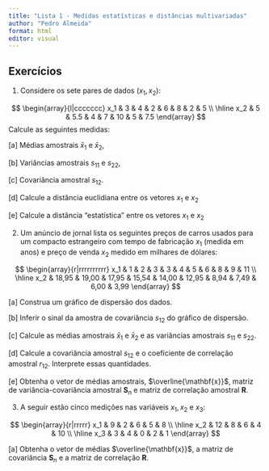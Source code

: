 ```yaml
---
title: "Lista 1 - Medidas estatísticas e distâncias multivariadas"
author: "Pedro Almeida"
format: html
editor: visual
---
```


## Exercícios

1.  Considere os sete pares de dados $\left(x_1, x_2\right)$:

$$
\begin{array}{l|ccccccc}
x_1 & 3 & 4 & 2 & 6 & 8 & 2 & 5 \\
\hline 
x_2 & 5 & 5.5 & 4 & 7 & 10 & 5 & 7.5
\end{array}
$$ Calcule as seguintes medidas:

\[a\] Médias amostrais $\bar{x}_1$ e $\bar{x}_2$,

\[b\] Variâncias amostrais $s_{11}$ e $s_{22}$,

\[c\] Covariância amostral $s_{12}$.

\[d\] Calcule a distância euclidiana entre os vetores $x_1$ e $x_2$

\[e\] Calcule a distância "estatística" entre os vetores $x_1$ e $x_2$

<!-- -->

2.  Um anúncio de jornal lista os seguintes preços de carros usados para um compacto estrangeiro com tempo de fabricação $x_1$ (medida em anos) e preço de venda $x_2$ medido em milhares de dólares:

$$
\begin{array}{r|rrrrrrrrrr}
x_1 & 1 & 2 & 3 & 3 & 4 & 5 & 6 & 8 & 9 & 11 \\
\hline x_2 & 18,95 & 19,00 & 17,95 & 15,54 & 14,00 & 12,95 & 8,94 & 7,49 & 6,00 & 3,99
\end{array}
$$

\[a\] Construa um gráfico de dispersão dos dados.

\[b\] Inferir o sinal da amostra de covariância $s_{12}$ do gráfico de dispersão.

\[c\] Calcule as médias amostrais $\bar{x}_1$ e $\bar{x}_2$ e as variâncias amostrais $s_{11}$ e $s_{22}$.

\[d\] Calcule a covariância amostral $s_{12}$ e o coeficiente de correlação amostral $r_{12}$. Interprete essas quantidades.

\[e\] Obtenha o vetor de médias amostrais, $\overline{\mathbf{x}}$, matriz de variância-covariância amostral $\mathbf{S}_n$ e matriz de correlação amostral $\mathbf{R}$.

3.  A seguir estão cinco medições nas variáveis $x_1, x_2$ e $x_3$:

$$
\begin{array}{r|rrrrr}
x_1 & 9 & 2 & 6 & 5 & 8 \\ \hline 
x_2 & 12 & 8 & 6 & 4 & 10 \\ \hline
x_3 & 3 & 4 & 0 & 2 & 1
\end{array}
$$

\[a\] Obtenha o vetor de médias $\overline{\mathbf{x}}$, a matriz de covariância $\mathbf{S}_n$ e a matriz de correlação $\mathbf{R}$.
